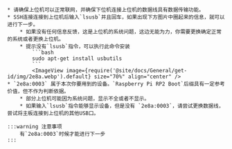 

    * 请确保上位机可以正常联网，并确保下位机连接上位机的数据线具有数据传输功能。
    * SSH连接连接到上位机后输入`lsusb`并且回车，如果出现下方图片中圈起来的信息，就可以进行下一步。
        * 如果没有任何信息反馈，这是上位机的系统问题，这边无能为力，你需要更换确定正常的系统或者更换上位机。
        * 提示没有`lsusb`指令，可以执行此命令安装
            ```bash
            sudo apt-get install usbutils
            ```
            <ImageView image={require('@site/docs/General/get-id/img/2e8a.webp').default} size="70%" align="center" /> 
    * `2e8a:0003` 属于本次你要用到的设备。`Raspberry Pi RP2 Boot`后缀具有一定参考价值，但不作为判断依据。
        * 部分上位机可能因为系统问题，显示不全或者不显示。
        * 如果输入`lsusb`指令能够显示设备，但是没有 `2e8a:0003`，请尝试更换数据线，尝试将主板连接到上位机的其他USB口。

    :::warning 注意事项
        有`2e8a:0003`时候才能进行下一步
    :::